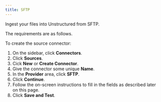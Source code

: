 ```yaml
---
title: SFTP 
---
```



<FirstTimeUISourceConnector />

Ingest your files into Unstructured from SFTP.

The requirements are as follows.


<SFTPPrerequisites />

To create the source connector:

1. On the sidebar, click **Connectors**.
2. Click **Sources**.
3. Cick **New** or **Create Connector**.
4. Give the connector some unique **Name**.
5. In the **Provider** area, click **SFTP**.
6. Click **Continue**. 
7. Follow the on-screen instructions to fill in the fields as described later on this page.
8. Click **Save and Test**.


<SFTPFields />
